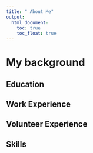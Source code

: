 ```yaml
---
title: " About Me"
output: 
  html_document:
    toc: true
    toc_float: true
---
```


# My background


## Education



## Work Experience 


## Volunteer Experience 



## Skills 
